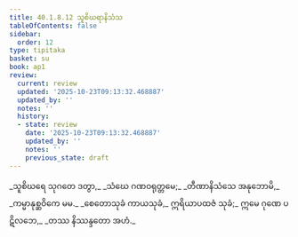 ```yaml
---
title: 40.1.8.12 သူစိဃရာနိသံသ
tableOfContents: false
sidebar:
  order: 12
type: tipitaka
basket: su
book: ap1
review:
  current: review
  updated: '2025-10-23T09:13:32.468887'
  updated_by: ''
  notes: ''
  history:
  - state: review
    date: '2025-10-23T09:13:32.468887'
    updated_by: ''
    notes: ''
    previous_state: draft
---
```



<ReviewStatus review={frontmatter.review} showDetails={true} />

<HypothesisAnnotation frontmatter={frontmatter} />

<DynamicBreadcrumb />

<Division number="123" book="ap1" e="ch" v="20" p="361">

<Paragraph number="4420" type="verses" book="ap1">
_သူစိဃရေ သုဂတေ ဒတွာ,_  
_သံဃေ ဂဏဝရုတ္တမေ;_  
_တီဏာနိသံသေ အနုဘောမိ,_  
_ကမ္မာနုစ္ဆဝိကေ မမ._  

</Paragraph>

</Division>
<Division number="124" book="ap1" e="ch" v="20" p="361">

<Paragraph number="4421" book="ap1">
_စေတောသုခံ ကာယသုခံ,_  
ဣရိယာပထဇံ သုခံ;_  
ဣမေ ဂုဏေ ပဋိလဘေ,_  
_တဿ နိဿန္ဒတော အဟံ._
</Paragraph>
</Division>